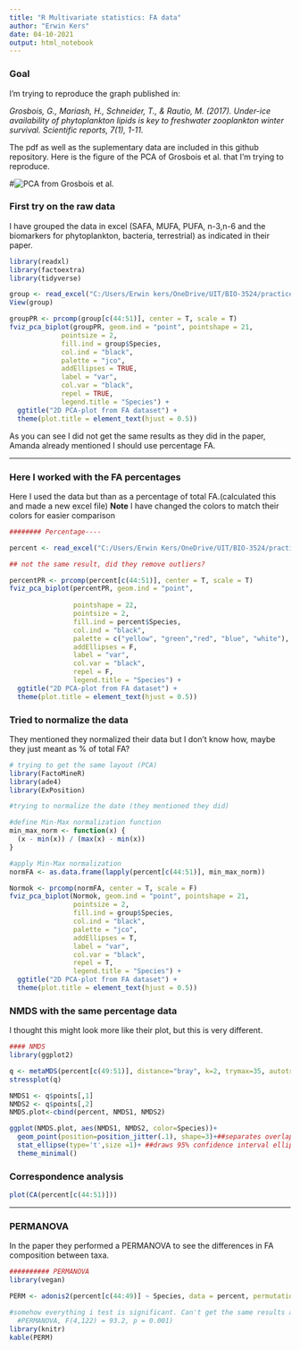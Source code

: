 ```yaml
---
title: "R Multivariate statistics: FA data"
author: "Erwin Kers"
date: 04-10-2021
output: html_notebook
---
```

### Goal

I'm trying to reproduce the graph published in: 

*Grosbois, G., Mariash, H., Schneider, T., & Rautio, M. (2017). Under-ice availability of phytoplankton lipids is key to freshwater zooplankton winter survival. Scientific reports, 7(1), 1-11.*

The pdf as well as the suplementary data are included in this github repository.
Here is the figure of the PCA of Grosbois et al. that I'm trying to reproduce.

#![PCA from Grosbois et al.](PCA from paper.png)

### First try on the raw data

I have grouped the data in excel (SAFA, MUFA, PUFA, n-3,n-6 and the biomarkers for phytoplankton, bacteria, terrestrial) as indicated in their paper.
```r
library(readxl)
library(factoextra)
library(tidyverse)

group <- read_excel("C:/Users/Erwin kers/OneDrive/UIT/BIO-3524/practice data/Github/Multivariate-FA-stats/grouping.xlsx")
View(group)

groupPR <- prcomp(group[c(44:51)], center = T, scale = T)
fviz_pca_biplot(groupPR, geom.ind = "point", pointshape = 21, 
             pointsize = 2, 
             fill.ind = group$Species, 
             col.ind = "black", 
             palette = "jco", 
             addEllipses = TRUE,
             label = "var",
             col.var = "black",
             repel = TRUE,
             legend.title = "Species") +
  ggtitle("2D PCA-plot from FA dataset") +
  theme(plot.title = element_text(hjust = 0.5))
```
As you can see I did not get the same results as they did in the paper, Amanda already mentioned I should use percentage FA.

***

### Here I worked with the FA percentages 

Here I used the data but than as a percentage of total FA.(calculated this and made a new excel file)
**Note** I have changed the colors to match their colors for easier comparison

```r
######## Percentage----

percent <- read_excel("C:/Users/Erwin Kers/OneDrive/UIT/BIO-3524/practice data/Github/Multivariate-FA-stats/percentage FA.xlsx")

## not the same result, did they remove outliers?

percentPR <- prcomp(percent[c(44:51)], center = T, scale = T)
fviz_pca_biplot(percentPR, geom.ind = "point",
                
                pointshape = 22, 
                pointsize = 2, 
                fill.ind = percent$Species, 
                col.ind = "black", 
                palette = c("yellow", "green","red", "blue", "white"), 
                addEllipses = F,
                label = "var",
                col.var = "black",
                repel = F,
                legend.title = "Species") +
  ggtitle("2D PCA-plot from FA dataset") +
  theme(plot.title = element_text(hjust = 0.5))
```

### Tried to normalize the data
They mentioned they normalized their data but I don't know how, maybe they just meant as % of total FA?

```r
# trying to get the same layout (PCA)
library(FactoMineR)
library(ade4)
library(ExPosition)

#trying to normalize the date (they mentioned they did)

#define Min-Max normalization function
min_max_norm <- function(x) {
  (x - min(x)) / (max(x) - min(x))
}

#apply Min-Max normalization
normFA <- as.data.frame(lapply(percent[c(44:51)], min_max_norm))

Normok <- prcomp(normFA, center = T, scale = F)
fviz_pca_biplot(Normok, geom.ind = "point", pointshape = 21, 
                pointsize = 2, 
                fill.ind = group$Species, 
                col.ind = "black", 
                palette = "jco", 
                addEllipses = T,
                label = "var",
                col.var = "black",
                repel = T,
                legend.title = "Species") +
  ggtitle("2D PCA-plot from FA dataset") +
  theme(plot.title = element_text(hjust = 0.5))
```


### NMDS with the same percentage data

I thought this might look more like their plot, but this is very different.

```r
#### NMDS
library(ggplot2)

q <- metaMDS(percent[c(49:51)], distance="bray", k=2, trymax=35, autotransform=TRUE)
stressplot(q)

NMDS1 <- q$points[,1] 
NMDS2 <- q$points[,2]
NMDS.plot<-cbind(percent, NMDS1, NMDS2)

ggplot(NMDS.plot, aes(NMDS1, NMDS2, color=Species))+
  geom_point(position=position_jitter(.1), shape=3)+##separates overlapping points
  stat_ellipse(type='t',size =1)+ ##draws 95% confidence interval ellipses
  theme_minimal()
```


### Correspondence analysis
```r
plot(CA(percent[c(44:51)]))
```

***

### PERMANOVA

In the paper they performed a PERMANOVA to see the differences in FA composition between taxa.

```r
########## PERMANOVA
library(vegan)

PERM <- adonis2(percent[c(44:49)] ~ Species, data = percent, permutations = 999, method="bray")

#somehow everything i test is significant. Can't get the same results as the paper:
  #PERMANOVA, F(4,122) = 93.2, p = 0.001)
library(knitr)
kable(PERM)
``` 


